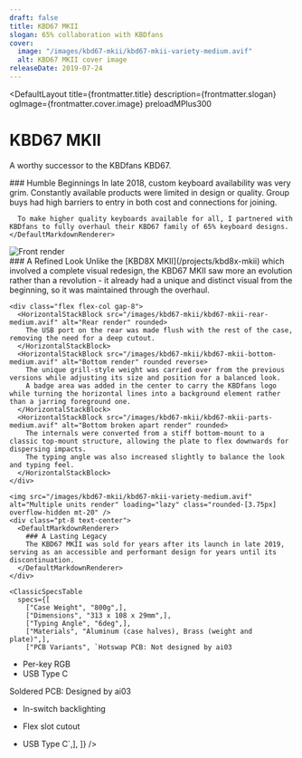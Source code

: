 ```yaml
---
draft: false
title: KBD67 MKII
slogan: 65% collaboration with KBDfans
cover:
  image: "/images/kbd67-mkii/kbd67-mkii-variety-medium.avif"
  alt: KBD67 MKII cover image
releaseDate: 2019-07-24
---
```


<DefaultLayout 
  title={frontmatter.title} 
  description={frontmatter.slogan}
  ogImage={frontmatter.cover.image}
  preloadMPlus300
>

  <ClassicBlurredHeader src={frontmatter.cover.image} />

  <div class="text-center pt-20 pb-24 px-6">
    <h1 class="!font-['M_PLUS_Rounded_1c'] font-[300] !text-[42px] !md:text-[52px] lg:!text-[60px]">KBD67 MKII</h1>
    <p>A worthy successor to the KBDfans KBD67.</p>
  </div>

  <div class="bg-zinc-800 text-center py-28 px-6">
    <DefaultMarkdownRenderer invert>
      ### Humble Beginnings
      In late 2018, custom keyboard availability was very grim.  
      Constantly available products were limited in design or quality.  
      Group buys had high barriers to entry in both cost and connections for joining.  
        
      To make higher quality keyboards available for all, I partnered with KBDfans to fully overhaul their KBD67 family of 65% keyboard designs.  
    </DefaultMarkdownRenderer>
  </div>

  <div class="container mx-auto pt-20">
    <img src="/images/kbd67-mkii/kbd67-mkii-front-medium.avif" alt="Front render" loading="lazy" class="rounded-[3.75px] overflow-hidden" />
    <div class="pt-8 pb-20 text-center">
      <DefaultMarkdownRenderer>
        ### A Refined Look
        Unlike the [KBD8X MKII](/projects/kbd8x-mkii) which involved a complete visual redesign, the KBD67 MKII saw more an evolution rather than a revolution - it already had a unique and distinct visual from the beginning, so it was maintained through the overhaul.  
      </DefaultMarkdownRenderer>
    </div>

    <div class="flex flex-col gap-8">
      <HorizontalStackBlock src="/images/kbd67-mkii/kbd67-mkii-rear-medium.avif" alt="Rear render" rounded>
        The USB port on the rear was made flush with the rest of the case, removing the need for a deep cutout.
      </HorizontalStackBlock>
      <HorizontalStackBlock src="/images/kbd67-mkii/kbd67-mkii-bottom-medium.avif" alt="Bottom render" rounded reverse>
        The unique grill-style weight was carried over from the previous versions while adjusting its size and position for a balanced look.  
        A badge area was added in the center to carry the KBDfans logo while turning the horizontal lines into a background element rather than a jarring foreground one.  
      </HorizontalStackBlock>
      <HorizontalStackBlock src="/images/kbd67-mkii/kbd67-mkii-parts-medium.avif" alt="Bottom broken apart render" rounded>
        The internals were converted from a stiff bottom-mount to a classic top-mount structure, allowing the plate to flex downwards for dispersing impacts.  
        The typing angle was also increased slightly to balance the look and typing feel.  
      </HorizontalStackBlock>
    </div>

    <img src="/images/kbd67-mkii/kbd67-mkii-variety-medium.avif" alt="Multiple units render" loading="lazy" class="rounded-[3.75px] overflow-hidden mt-20" />
    <div class="pt-8 text-center">
      <DefaultMarkdownRenderer>
        ### A Lasting Legacy
        The KBD67 MKII was sold for years after its launch in late 2019, serving as an accessible and performant design for years until its discontinuation.  
      </DefaultMarkdownRenderer>
    </div>
  </div>

  <div class="container mx-auto">

    <ClassicSpecsTable 
      specs={[
        ["Case Weight", "800g",],
        ["Dimensions", "313 x 108 x 29mm",],
        ["Typing Angle", "6deg",],
        ["Materials", "Aluminum (case halves), Brass (weight and plate)",],
        ["PCB Variants", `Hotswap PCB: Not designed by ai03
- Per-key RGB
- USB Type C

Soldered PCB: Designed by ai03
- In-switch backlighting
- Flex slot cutout
- USB Type C`,],
    ]} />

    <ClassicResourcesTable project='kbd67-mkii' />
  </div>
  
</DefaultLayout>